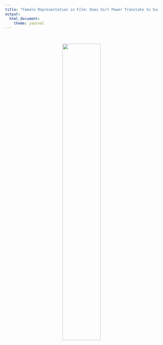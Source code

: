 ```yaml
---
title: "Female Representation in Film: Does Girl Power Translate to Success"
output: 
  html_document:
    theme: journal
---
```

<style type="text/css">

h1.title {
  text-align: center;
}

</style>

&nbsp;

<center>
<img src="images/Leia.jpg" style="width:50%" class="center">
</center>






